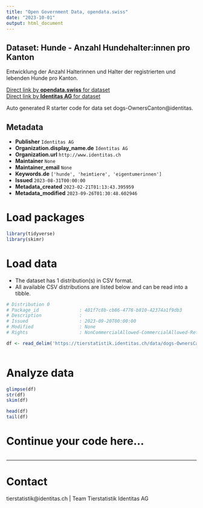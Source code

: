 ```yaml
---
title: "Open Government Data, opendata.swiss"
date: "2023-10-01"
output: html_document
---
```


## Dataset: Hunde - Anzahl Hundehalter:innen pro Kanton

Entwicklung der Anzahl Halterinnen und Halter der registrierten und lebenden Hunde pro Kanton.

[Direct link by **opendata.swiss** for dataset](https://opendata.swiss/de/dataset/hunde-anzahl-hundehalter-innen-pro-kanton)<br>
[Direct link by **Identitas AG** for dataset](https://tierstatistik.identitas.ch/)

Auto generated R starter code for data set dogs-OwnersCanton@identitas.

## Metadata

- **Publisher** `Identitas AG`
- **Organization.display_name.de** `Identitas AG`
- **Organization.url** `http://www.identitas.ch`
- **Maintainer** `None`
- **Maintainer_email** `None`
- **Keywords.de** `['hunde', 'heimtiere', 'eigentumerinnen']`
- **Issued** `2023-08-31T00:00:00`
- **Metadata_created** `2023-02-21T01:13:43.395959`
- **Metadata_modified** `2023-09-26T01:30:48.602946`


# Load packages

```r

library(tidyverse)
library(skimr)

```

# Load data

-   The dataset has 1 distribution(s) in CSV format.
-   All available CSV distributions are listed below and can be read into a tibble.

```r

# Distribution 0
# Package_id               : 401f7c8b-cb86-4778-b810-42374a1f9db3
# Description              : 
# Issued                   : 2023-09-20T00:00:00
# Modified                 : None
# Rights                   : NonCommercialAllowed-CommercialAllowed-ReferenceRequired

df <- read_delim('https://tierstatistik.identitas.ch/data/dogs-OwnersCanton.csv')



```

# Analyze data

```r

glimpse(df)
str(df)
skim(df)

head(df)
tail(df)

```

# Continue your code here...

```r

```

------------------------------------------------------------------------

# Contact

tierstatistik@identitas.ch | Team Tierstatistik Identitas AG
